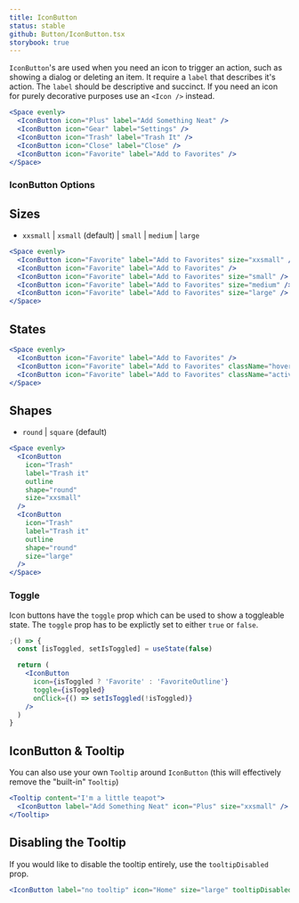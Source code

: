 ```yaml
---
title: IconButton
status: stable
github: Button/IconButton.tsx
storybook: true
---
```


`IconButton`'s are used when you need an icon to trigger an action, such as showing a dialog or deleting an item.
It require a `label` that describes it's action. The `label` should be descriptive and succinct.
If you need an icon for purely decorative purposes use an `<Icon />` instead.

```jsx
<Space evenly>
  <IconButton icon="Plus" label="Add Something Neat" />
  <IconButton icon="Gear" label="Settings" />
  <IconButton icon="Trash" label="Trash It" />
  <IconButton icon="Close" label="Close" />
  <IconButton icon="Favorite" label="Add to Favorites" />
</Space>
```

### IconButton Options

## Sizes

- `xxsmall` | `xsmall` (default) | `small` | `medium` | `large`

```jsx
<Space evenly>
  <IconButton icon="Favorite" label="Add to Favorites" size="xxsmall" />
  <IconButton icon="Favorite" label="Add to Favorites" />
  <IconButton icon="Favorite" label="Add to Favorites" size="small" />
  <IconButton icon="Favorite" label="Add to Favorites" size="medium" />
  <IconButton icon="Favorite" label="Add to Favorites" size="large" />
</Space>
```

## States

```jsx
<Space evenly>
  <IconButton icon="Favorite" label="Add to Favorites" />
  <IconButton icon="Favorite" label="Add to Favorites" className="hover" />
  <IconButton icon="Favorite" label="Add to Favorites" className="active" />
</Space>
```

## Shapes

- `round` | `square` (default)

```jsx
<Space evenly>
  <IconButton
    icon="Trash"
    label="Trash it"
    outline
    shape="round"
    size="xxsmall"
  />
  <IconButton
    icon="Trash"
    label="Trash it"
    outline
    shape="round"
    size="large"
  />
</Space>
```

### Toggle

Icon buttons have the `toggle` prop which can be used to show a toggleable state. The `toggle` prop has to be explictly set to either `true` or `false`.

```jsx
;() => {
  const [isToggled, setIsToggled] = useState(false)

  return (
    <IconButton
      icon={isToggled ? 'Favorite' : 'FavoriteOutline'}
      toggle={isToggled}
      onClick={() => setIsToggled(!isToggled)}
    />
  )
}
```

## IconButton & Tooltip

You can also use your own `Tooltip` around `IconButton` (this will effectively remove the "built-in" `Tooltip`)

```jsx
<Tooltip content="I'm a little teapot">
  <IconButton label="Add Something Neat" icon="Plus" size="xxsmall" />
</Tooltip>
```

## Disabling the Tooltip

If you would like to disable the tooltip entirely, use the `tooltipDisabled` prop.

```jsx
<IconButton label="no tooltip" icon="Home" size="large" tooltipDisabled />
```
